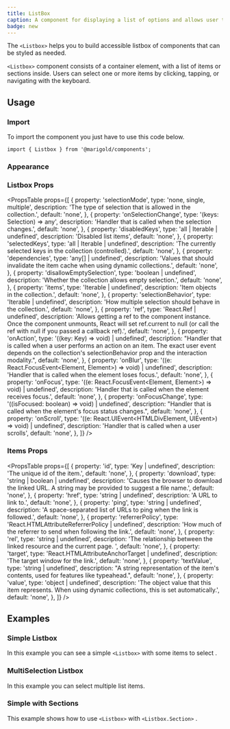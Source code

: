 ```yaml
---
title: ListBox
caption: A component for displaying a list of options and allows user to select one or more of them.
badge: new
---
```


The `<Listbox>` helps you to build accessible listbox of components that can be styled as needed.

`<Listbox>` component consists of a container element, with a list of items or sections inside. Users can select one or more items by clicking, tapping, or navigating with the keyboard.

## Usage

### Import

To import the component you just have to use this code below.

```tsx
import { Listbox } from '@marigold/components';
```

### Appearance

<AppearanceTable component={title} />

### Listbox Props

<PropsTable
  props={[
    {
      property: 'selectionMode',
      type: 'none, single, multiple',
      description: 'The type of selection that is allowed in the collection.',
      default: 'none',
    },
    {
      property: 'onSelectionChange',
      type: '(keys: Selection) => any',
      description: 'Handler that is called when the selection changes.',
      default: 'none',
    },
    {
      property: 'disabledKeys',
      type: 'all | Iterable<Key> | undefined',
      description: 'Disabled list items',
      default: 'none',
    },
    {
      property: 'selectedKeys',
      type: 'all | Iterable<Key> | undefined',
      description:
        'The currently selected keys in the collection (controlled).',
      default: 'none',
    },
    {
      property: 'dependencies',
      type: 'any[] | undefined',
      description:
        'Values that should invalidate the item cache when using dynamic collections.',
      default: 'none',
    },
    {
      property: 'disallowEmptySelection',
      type: 'boolean | undefined',
      description: 'Whether the collection allows empty selection.',
      default: 'none',
    },
    {
      property: 'items',
      type: 'Iterable<object> | undefined',
      description: 'Item objects in the collection.',
      default: 'none',
    },
    {
      property: 'selectionBehavior',
      type: 'Iterable<object> | undefined',
      description: 'How multiple selection should behave in the collection.',
      default: 'none',
    },
    {
      property: 'ref',
      type: 'React.Ref<HTMLUListElement> | undefined',
      description:
        'Allows getting a ref to the component instance. Once the component unmounts, React will set ref.current to null (or call the ref with null if you passed a callback ref).',
      default: 'none',
    },
    {
      property: 'onAction',
      type: '((key: Key) => void) | undefined',
      description:
        "Handler that is called when a user performs an action on an item. The exact user event depends on the collection's selectionBehavior prop and the interaction modality.",
      default: 'none',
    },
    {
      property: 'onBlur',
      type: '((e: React.FocusEvent<Element, Element>) => void) | undefined',
      description: 'Handler that is called when the element loses focus.',
      default: 'none',
    },
    {
      property: 'onFocus',
      type: '((e: React.FocusEvent<Element, Element>) => void) | undefined',
      description: 'Handler that is called when the element receives focus.',
      default: 'none',
    },
    {
      property: 'onFocusChange',
      type: '((isFocused: boolean) => void) | undefined',
      description:
        "Handler that is called when the element's focus status changes.",
      default: 'none',
    },
    {
      property: 'onScroll',
      type: '((e: React.UIEvent<HTMLDivElement, UIEvent>) => void) | undefined',
      description: 'Handler that is called when a user scrolls',
      default: 'none',
    },
  ]}
/>

### Items Props

<PropsTable
  props={[
    {
      property: 'id',
      type: 'Key | undefined',
      description: 'The unique id of the item.',
      default: 'none',
    },
    {
      property: 'download',
      type: 'string | boolean | undefined',
      description:
        'Causes the browser to download the linked URL. A string may be provided to suggest a file name.',
      default: 'none',
    },
    {
      property: 'href',
      type: 'string | undefined',
      description: 'A URL to link to.',
      default: 'none',
    },
    {
      property: 'ping',
      type: 'string | undefined',
      description:
        'A space-separated list of URLs to ping when the link is followed.',
      default: 'none',
    },
    {
      property: 'referrerPolicy',
      type: 'React.HTMLAttributeReferrerPolicy | undefined',
      description: 'How much of the referrer to send when following the link.',
      default: 'none',
    },
    {
      property: 'rel',
      type: 'string | undefined',
      description:
        'The relationship between the linked resource and the current page. ',
      default: 'none',
    },
    {
      property: 'target',
      type: 'React.HTMLAttributeAnchorTarget | undefined',
      description: 'The target window for the link.',
      default: 'none',
    },
    {
      property: 'textValue',
      type: 'string | undefined',
      description:
        "A string representation of the item's contents, used for features like typeahead.",
      default: 'none',
    },
    {
      property: 'value',
      type: 'object | undefined',
      description:
        'The object value that this item represents. When using dynamic collections, this is set automatically.',
      default: 'none',
    },
  ]}
/>

## Examples

### Simple Listbox

In this example you can see a simple `<Listbox>` with some items to select .

<ComponentDemo file="./listbox-basic.demo.tsx" />

### MultiSelection Listbox

In this example you can select multiple list items.

<ComponentDemo file="./listbox-multiselection.demo.tsx" />

### Simple with Sections

This example shows how to use `<Listbox>` with `<Listbox.Section>` .

<ComponentDemo file="./listbox-sections.demo.tsx" />
